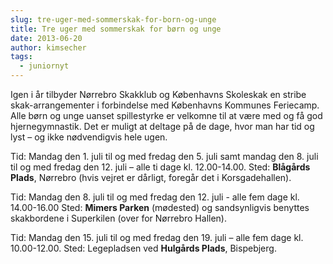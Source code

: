 ```yaml
---
slug: tre-uger-med-sommerskak-for-born-og-unge
title: Tre uger med sommerskak for børn og unge
date: 2013-06-20
author: kimsecher
tags:
  - juniornyt
---
```

Igen i år tilbyder Nørrebro Skakklub og Københavns Skoleskak en stribe skak-arrangementer i forbindelse med Københavns Kommunes Feriecamp. 
Alle børn og unge uanset spillestyrke er velkomne til at være med og få god hjernegymnastik. 
Det er muligt at deltage på de dage, hvor man har tid og lyst – og ikke nødvendigvis hele ugen.

Tid: Mandag den 1. juli til og med fredag den 5. juli samt mandag den 8. juli til og med fredag den 12. juli – alle ti dage kl. 12.00-14.00.
Sted: <strong>Blågårds Plads</strong>, Nørrebro (hvis vejret er dårligt, foregår det i Korsgadehallen).

Tid: Mandag den 8. juli til og med fredag den 12. juli - alle fem dage kl. 14.00-16.00
Sted: <strong>Mimers Parken</strong> (mødested) og sandsynligvis benyttes skakbordene i Superkilen (over for Nørrebro Hallen).

Tid: Mandag den 15. juli til og med fredag den 19. juli – alle fem dage kl. 10.00-12.00.
Sted: Legepladsen ved <strong>Hulgårds Plads</strong>, Bispebjerg.
